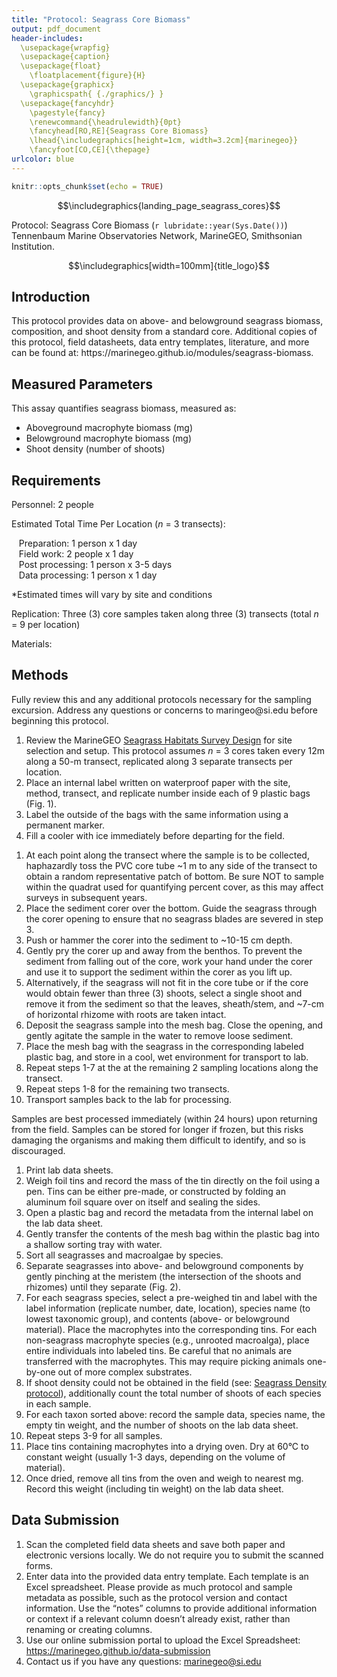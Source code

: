 ```yaml
---
title: "Protocol: Seagrass Core Biomass"
output: pdf_document
header-includes:
  \usepackage{wrapfig}
  \usepackage{caption}
  \usepackage{float}
    \floatplacement{figure}{H}
  \usepackage{graphicx}
    \graphicspath{ {./graphics/} }
  \usepackage{fancyhdr}
    \pagestyle{fancy}
    \renewcommand{\headrulewidth}{0pt}
    \fancyhead[RO,RE]{Seagrass Core Biomass}
    \lhead{\includegraphics[height=1cm, width=3.2cm]{marinegeo}}
    \fancyfoot[CO,CE]{\thepage}
urlcolor: blue
---
```


```r
knitr::opts_chunk$set(echo = TRUE)
```

\noindent\rule{\textwidth}{0.4pt}

$$\includegraphics{landing_page_seagrass_cores}$$

\underline{How to cite this work:} Protocol: Seagrass Core Biomass (`r lubridate::year(Sys.Date())`) Tennenbaum Marine Observatories Network, MarineGEO, Smithsonian Institution.

\vspace{\baselineskip}

$$\includegraphics[width=100mm]{title_logo}$$

\thispagestyle{empty}
\clearpage
\pagenumbering{arabic}

\noindent\rule{\textwidth}{0.4pt}

## Introduction

This protocol provides data on above- and belowground seagrass biomass, composition, and shoot density from a standard core. Additional copies of this protocol, field datasheets, data entry templates, literature, and more can be found at: https://marinegeo.github.io/modules/seagrass-biomass.

\noindent\rule{\textwidth}{0.4pt}

## Measured Parameters

This assay quantifies seagrass biomass, measured as:

* Aboveground macrophyte biomass (mg)
* Belowground macrophyte biomass (mg)
* Shoot density (number of shoots)

\noindent\rule{\textwidth}{0.4pt}

## Requirements

Personnel: 2 people  

Estimated Total Time Per Location (*n* = 3 transects):  

|    Preparation: 1 person x 1 day
|    Field work: 2 people x 1 day
|    Post processing: 1 person x 3-5 days
|    Data processing: 1 person x 1 day

*Estimated times will vary by site and conditions

Replication: Three (3) core samples taken along three (3) transects (total *n* = 9 per location)

Materials:

\underline{Survey Design:}
\renewcommand{\labelitemi}{$\square$}
\setlength{\parskip}{0.1em}
\begin{itemize}
  \item 1 50-m metric transect tape
  \item Hand-held GPS unit
  \item 2 PVC marker poles (diameter and length as needed)
\end{itemize}
\vspace{\baselineskip}

\underline{Fieldwork:}
\renewcommand{\labelitemi}{$\square$}
\setlength{\parskip}{0.1em}
\begin{itemize}
  \item 9 draw-string mesh bags (roughly 1 mm mesh size, approximately 25cm x 35cm or sized as needed) \href{https://www.aliexpress.com/item/32625056457.html}{(example)}
  \item 9 plastic bags (large enough to hold mesh bags) \href{https://ziploc.com/en/Products/Bags/Storage/Storage-Bags-Gallon-Large}{(example)}
  \item Sediment corer (round; 15cm diameter-by-20cm length)
  \item Large (2-lb) hammer or mallet (optional, recommended if diving)
  \item 1 cooler with ice (optional)
\end{itemize}
\vspace{\baselineskip}

\underline{Post-Processing:}
\renewcommand{\labelitemi}{$\square$}
\setlength{\parskip}{0.1em}
\begin{itemize}
  \item 20+ pre-weighed foil tins \href{https://www.thomassci.com/Laboratory-Supplies/Weighing-Dishes/_/Aluminum-Weighing-Boats?=&q=Weigh+Boat}{(example)}
  \item Sorting tray
  \item Pen/pencil
  \item Permanent marker
  \item Ruler (mm)
  \item Drying oven
\end{itemize}

\noindent\rule{\textwidth}{0.4pt}

## Methods

Fully review this and any additional protocols necessary for the sampling excursion. Address any questions or concerns to maringeo@si.edu before beginning this protocol.
\vspace{\baselineskip}

\begin{wrapfigure}{r}{0.3\textwidth}
  \begin{center}
    \includegraphics[width=0.3\textwidth]{label_example}
  \end{center}
  \setlength{\belowcaptionskip}{-20pt}
  \caption{Example label with site (Carrie Bow), method (biomass), transect (1), and replicate (40 m).}
\end{wrapfigure}

\underline{Preparation:}

1.	Review the MarineGEO [Seagrass Habitats Survey Design](https://marinegeo.github.io/seagrass) for site selection and setup. This protocol assumes *n* = 3 cores taken every 12m along a 50-m transect, replicated along 3 separate transects per location.
2.	Place an internal label written on waterproof paper with the site, method, transect, and replicate number inside each of 9 plastic bags (Fig. 1).
3.	Label the outside of the bags with the same information using a permanent marker.
4.	Fill a cooler with ice immediately before departing for the field.
\vspace{\baselineskip}

\underline{Fieldwork:}

1.	At each  point along the transect where the sample is to be collected, haphazardly toss the PVC core tube ~1 m to any side of the transect to obtain a random representative patch of bottom. Be sure NOT to sample within the quadrat used for quantifying percent cover, as this may affect surveys in subsequent years.
2.	Place the sediment corer over the bottom. Guide the seagrass through the corer opening to ensure that no seagrass blades are severed in step 3.
3.	Push or hammer the corer into the sediment to ~10-15 cm depth.
4.	Gently pry the corer up and away from the benthos. To prevent the sediment from falling out of the core, work your hand under the corer and use it to support the sediment within the corer as you lift up.
5.	Alternatively, if the seagrass will not fit in the core tube or if the core would obtain fewer than three (3) shoots, select a single shoot and remove it from the sediment so that the leaves, sheath/stem, and ~7-cm of horizontal rhizome with roots are taken intact.
6.	Deposit the seagrass sample into the mesh bag. Close the opening, and gently agitate the sample in the water to remove loose sediment.
7.	Place the mesh bag with the seagrass in the corresponding labeled plastic bag, and store in a cool, wet environment for transport to lab.
8.	Repeat steps 1-7 at the at the remaining 2 sampling locations along the transect.
9.	Repeat steps 1-8 for the remaining two transects.
10.	Transport samples back to the lab for processing.
\vspace{\baselineskip}

\newpage

\underline{Post-Processing:}

Samples are best processed immediately (within 24 hours) upon returning from the field. Samples can be stored for longer if frozen, but this risks damaging the organisms and making them difficult to identify, and so is discouraged.
\vspace{\baselineskip}

\begin{figure}[h]
  \begin{center}
  \includegraphics[width=0.48\textwidth]{seagrass_morphology}
  \end{center}
  \captionsetup{width=.8\textwidth}
  \caption{Morphology of seagrasses (\emph{Cymodocea serulata} pictured). From: Short, F. T., \& Coles, R. G. (Eds.). (2001). Global seagrass research methods (Vol. 33). Elsevier.}
\end{figure}

1.	Print lab data sheets.
2.	Weigh foil tins and record the mass of the tin directly on the foil using a pen. Tins can be either pre-made, or constructed by folding an aluminum foil square over on itself and sealing the sides.
3.	Open a plastic bag and record the metadata from the internal label on the lab data sheet.
4.	Gently transfer the contents of the mesh bag within the plastic bag into a shallow sorting tray with water.
5.	Sort all seagrasses and macroalgae by species.
6.	Separate seagrasses into above- and belowground components by gently pinching at the meristem (the intersection of the shoots and rhizomes) until they separate (Fig. 2).
7.	For each seagrass species, select a pre-weighed tin and label with the label information (replicate number, date, location), species name (to lowest taxonomic group), and contents (above- or belowground material). Place the macrophytes into the corresponding tins. For each non-seagrass macrophyte species (e.g., unrooted macroalga), place entire individuals into labeled tins. Be careful that no animals are transferred with the macrophytes. This may require picking animals one-by-one out of more complex substrates.
8.	If shoot density could not be obtained in the field (see: [Seagrass Density protocol](https://marinegeo.github.io/modules/seagrass-density)), additionally count the total number of shoots of each species in each sample.
9.	For each taxon sorted above: record the sample data, species name, the empty tin weight, and the number of shoots on the lab data sheet.
10.	Repeat steps 3-9 for all samples.
11.	Place tins containing macrophytes into a drying oven. Dry at 60°C to constant weight (usually 1-3 days, depending on the volume of material).
12.	Once dried, remove all tins from the oven and weigh to nearest mg. Record this weight (including tin weight) on the lab data sheet.

\noindent\rule{\textwidth}{0.4pt}

## Data Submission

1. Scan the completed field data sheets and save both paper and electronic versions locally. We do not require you to submit the scanned forms.
2. Enter data into the provided data entry template. Each template is an Excel spreadsheet. Please provide as much protocol and sample metadata as possible, such as the protocol version and contact information. Use the “notes” columns to provide additional information or context if a relevant column doesn’t already exist, rather than renaming or creating columns.
3. Use our online submission portal to upload the Excel Spreadsheet: [https://marinegeo.github.io/data-submission](https://marinegeo.github.io/data-submission)
4. Contact us if you have any questions: [marinegeo@si.edu](mailto:marinegeo@si.edu)
